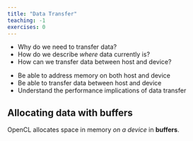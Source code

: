 ```yaml
---
title: "Data Transfer"
teaching: -1
exercises: 0
---
```


:::::::::::::::::::::::::::::::::::::: questions 

- Why do we need to transfer data?
- How do we describe *where* data currently is?
- How can we transfer data between host and device?

::::::::::::::::::::::::::::::::::::::::::::::::

::::::::::::::::::::::::::::::::::::: objectives

- Be able to address memory on both host and device
- Be able to transfer data between host and device
- Understand the performance implications of data transfer

::::::::::::::::::::::::::::::::::::::::::::::::

## Allocating data with buffers

OpenCL allocates space in memory *on a device* in **buffers**. 
